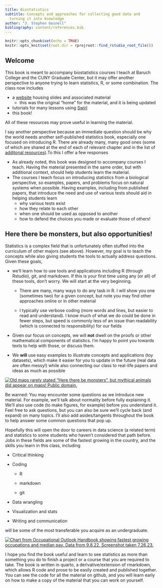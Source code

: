 ```yaml
---
title: Biostatistics
subtitle: Concepts and approaches for collecting good data and 
  turning it into knowledge
author: "J. Stephen Gosnell"
bibliography: content/references.bib
---
```


<!-- COMMENT NOT SHOW IN ANY OUTPUT: Code chunk below sets overall defaults for .qmd file; these inlcude showing output by default and looking for files relative to .Rpoj file, not .qmd file, which makes putting filesin different folders easier  -->

```r
knitr::opts_chunk$set(echo = TRUE)
knitr::opts_knit$set(root.dir = rprojroot::find_rstudio_root_file())
```

## Welcome

This book is meant to accompany biostatistics courses I teach at Baruch
College and the CUNY Graduate Center, but it may offer another
perspective to anyone trying to learn statistics, R, or some
combination. The class now includes

-   a
    [website](https://sites.google.com/view/biostats/home){target="_blank"}
    housing slides and associated material
    -   this was the original "home" for the material, and it is being
        updated
-   tutorials for many lessons using [Swirl](content/swirl_lessons.qmd)
-   this book!

All of these resources may prove useful in learning the material.

I say another perspective because an immediate question should be why
the world needs another self-published statistics book, especially one
focused on introducing R. There are already many, many good ones (some
of which are shared at the end of each of relevant chapter and in the
list of [additonal
resources](content/end_matter/additional_resources.qmd)).To this I offer
a few responses

-   As already noted, this book was designed to accompany courses I
    teach. Having the material presented in the same order, but with
    additional context, should help students learn the material.
-   The courses I teach focus on introducing statistics from a
    biological perspective, so examples, papers, and problems focus on
    natural systems when possible. Having examples, including from
    published papers, that introduce the need and use of various tests
    should aid in helping students learn
    -   why various tests exist
    -   how they relate to each other
    -   when one should be used as opposed to another
    -   how to defend the choices you made or evaluate those of others!

## Here there be monsters, but also opportunities!

Statistics is a complex field that is unfortunately often stuffed into
the curriculum of other majors (see above). However, my goal is to teach
the concepts while also giving students the tools to actually address
questions. Given these goals,

-   we'll learn how to use tools and applications including R (through
    Rstudio), git, and markdown. If this is your first time using any
    (or all) of these tools, don't worry. We will start at the very
    beginning.

    -   There are many, many ways to do any task in R. I will show you
        one (sometimes two) for a given concept, but note you may find
        other approaches online or in other material

    -   I typically use verbose coding (more words and lines, but easier
        to read and understand). I know much of what we do could be done
        in fewer steps, but speed is commonly less of an issue than
        readability (which is connected to responsibility) for our
        fields

-   Given our focus on concepts, we will **not** dwell on the proofs or
    other mathematical components of statistics. I'm happy to point you
    towards texts to help with those, or discuss them.

-   We **will** use easy examples to illustrate concepts and
    applications (toy datasets), which make it easier for you to update
    in the future (real data are often messy!) while also connecting our
    class to real-life papers and ideas as much as possible

[![Old maps rarely stated "Here there be monsters", but mythical animals
did appear on maps! Public
domain.](images/Carta_Marina.jpeg){#fig-dragon_map
fig-alt="Map image of sea serpent attacking a ship."
fig-align="center"}](https://en.wikipedia.org/wiki/File:Carta_Marina.jpeg)

Be warned: You may encounter some questions as we introduce new
material. For example, we'll talk about normality before fully
explaining it. We'll also use code (to make figures, for example) before
you understand it. Feel free to ask questions, but you can also be sure
we'll cycle back (and expand) on many topics. I'll also add
asides/tangents throughout the book to help answer some common questions
that pop up.

Hopefully this will open the door to careers in data science (a related
term) and statistics to some students who haven't considered that path
before. Jobs in these fields are some of the fastest growing in the
country, and the skills you learn in this class, including

-   Critical thinking

-   Coding

    -   R

    -   markdown

    -   git

-   Data wrangling

-   Visualization and stats

-   Writing and communication

will be some of the most transferable you acquire as an undergraduate.

[![Chart from Occupational Outlook Handbook showing fastest growing
occupations and median pay. Data from 9.8.22. Screenshot taken
7.26.23.](images/bls.govoohfastest-growing.htm.9.8.22.png){#fig-OOH_table
fig-alt="Image shows growth rate and median pay from jobs expected to have highest growth rate between 2021 and 2031.  Data scientists (36%, $100,910) and statisticians  (33%, $95,570) both appear on the list"
fig-align="center"}](https://www.bls.gov/ooh/fastest-growing.htm#)

I hope you find the book useful and learn to see statistics as more than
something you do to finish a project or a course that you are required
to take. The book is written in quarto, a derivative/extension of
rmarkdown, which allows R code and prose to be easily created and
published together. You can see the code for all the material on github,
and you will learn early on how to make a copy of the material that you
can work on yourself.
